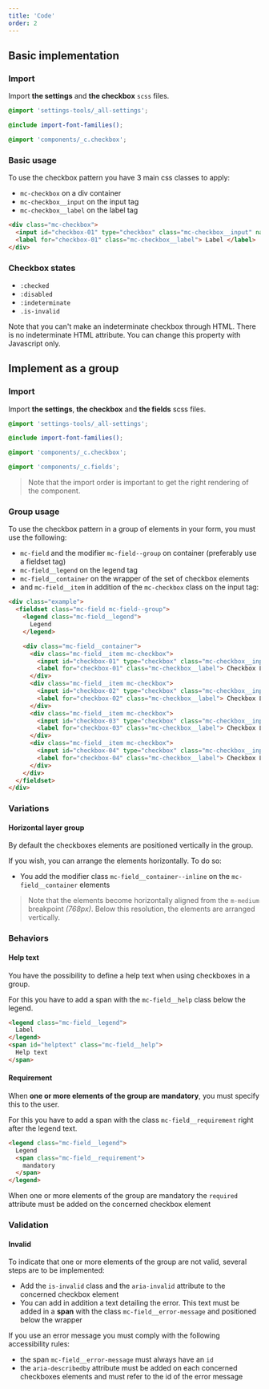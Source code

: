 ```yaml
---
title: 'Code'
order: 2
---
```


## Basic implementation

### Import

Import **the settings** and **the checkbox** `scss` files.

```scss
@import 'settings-tools/_all-settings';

@include import-font-families();

@import 'components/_c.checkbox';
```

### Basic usage

To use the checkbox pattern you have 3 main css classes to apply:

- `mc-checkbox` on a div container
- `mc-checkbox__input` on the input tag
- `mc-checkbox__label` on the label tag

```html
<div class="mc-checkbox">
  <input id="checkbox-01" type="checkbox" class="mc-checkbox__input" name="example" />
  <label for="checkbox-01" class="mc-checkbox__label"> Label </label>
</div>
```

### Checkbox states

- `:checked`
- `:disabled`
- `:indeterminate`
- `.is-invalid`

<Preview path="intro" />

<Highlight theme="warning" title="About the indeterminate state">

  Note that you can't make an indeterminate checkbox through HTML.
  There is no indeterminate HTML attribute. You can change this property with Javascript only.

</Highlight>

## Implement as a group

### Import

Import **the settings**, **the checkbox** and **the fields** scss files.

```scss
@import 'settings-tools/_all-settings';

@include import-font-families();

@import 'components/_c.checkbox';

@import 'components/_c.fields';
```

> Note that the import order is important to get the right rendering of the component.

### Group usage

To use the checkbox pattern in a group of elements in your form, you must use the following:

- `mc-field` and the modifier `mc-field--group` on container (preferably use a fieldset tag)
- `mc-field__legend` on the legend tag
- `mc-field__container` on the wrapper of the set of checkbox elements
- and `mc-field__item` in addition of the `mc-checkbox` class on the input tag:

```html
<div class="example">
  <fieldset class="mc-field mc-field--group">
    <legend class="mc-field__legend">
      Legend
    </legend>

    <div class="mc-field__container">
      <div class="mc-field__item mc-checkbox">
        <input id="checkbox-01" type="checkbox" class="mc-checkbox__input" name="example1" />
        <label for="checkbox-01" class="mc-checkbox__label"> Checkbox Label </label>
      </div>
      <div class="mc-field__item mc-checkbox">
        <input id="checkbox-02" type="checkbox" class="mc-checkbox__input" name="example2" />
        <label for="checkbox-02" class="mc-checkbox__label"> Checkbox Label </label>
      </div>
      <div class="mc-field__item mc-checkbox">
        <input id="checkbox-03" type="checkbox" class="mc-checkbox__input" name="example3" />
        <label for="checkbox-03" class="mc-checkbox__label"> Checkbox Label </label>
      </div>
      <div class="mc-field__item mc-checkbox">
        <input id="checkbox-04" type="checkbox" class="mc-checkbox__input" name="example4" />
        <label for="checkbox-04" class="mc-checkbox__label"> Checkbox Label </label>
      </div>
    </div>
  </fieldset>
</div>
```

<Preview path="group-default" />

### Variations

#### Horizontal layer group

By default the checkboxes elements are positioned vertically in the group.

If you wish, you can arrange the elements horizontally. To do so:

- You add the modifier class `mc-field__container--inline` on the `mc-field__container` elements

> Note that the elements become horizontally aligned from the `m-medium` breakpoint _(768px)_. Below this resolution, the elements are arranged vertically.

<Preview path="group-inline" />

### Behaviors

#### Help text

You have the possibility to define a help text when using checkboxes in a group.

For this you have to add a span with the `mc-field__help` class below the legend.

```html
<legend class="mc-field__legend">
  Label
</legend>
<span id="helptext" class="mc-field__help">
  Help text
</span>
```

<Preview path="group-help-text" />

#### Requirement

When **one or more elements of the group are mandatory**, you must specify this to the user.

For this you have to add a span with the class `mc-field__requirement` right after the legend text.

```html
<legend class="mc-field__legend">
  Legend
  <span class="mc-field__requirement">
    mandatory
  </span>
</legend>
```

<Highlight theme="tips" title="Semantic rule">

  When one or more elements of the group are mandatory the `required` attribute must be added on the concerned checkbox element

</Highlight>

<Preview path="group-requirement" />

### Validation

#### Invalid

To indicate that one or more elements of the group are not valid, several steps are to be implemented:

- Add the `is-invalid` class and the `aria-invalid` attribute to the concerned checkbox element
- You can add in addition a text detailing the error. This text must be added in a **span** with the class `mc-field__error-message` and positioned below the wrapper

<Highlight theme="tips" title="Accessibility rules">

  If you use an error message you must comply with the following accessibility rules:
  - the span `mc-field__error-message` must always have an `id`
  - the `aria-describedby` attribute must be added on each concerned checkboxes elements and must refer to the id of the error message

</Highlight>

<Preview path="group-invalid" />

